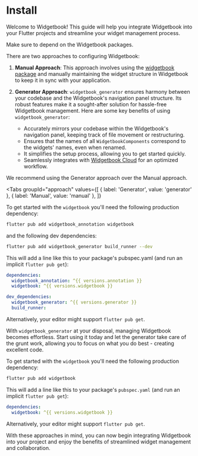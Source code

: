 # Install

Welcome to Widgetbook! This guide will help you integrate Widgetbook into your Flutter
projects and streamline your widget management process.

Make sure to depend on the Widgetbook packages.

There are two approaches to configuring Widgetbook:

1. **Manual Approach**: This approach involves using the
   [widgetbook package](https://pub.dev/packages/widgetbook) and manually maintaining the
   widget structure in Widgetbook to keep it in sync with your application.

2. **Generator Approach**: `widgetbook_generator` ensures harmony between your codebase
   and the Widgetbook's navigation panel structure. Its robust features make it a
   sought-after solution for hassle-free Widgetbook management. Here are some key benefits
   of using `widgetbook_generator`:
   - Accurately mirrors your codebase within the Widgetbook's navigation panel, keeping
     track of file movement or restructuring.
   - Ensures that the names of all `WidgetbookComponents` correspond to the widgets'
     names, even when renamed.
   - It simplifies the setup process, allowing you to get started quickly.
   - Seamlessly integrates with [Widgetbook Cloud](/widgetbook-cloud/overview) for an
     optimized workflow.

<Info>We recommend using the Generator approach over the Manual approach.</Info>

<Tabs
  groupId="approach"
  values={[
    { label: 'Generator', value: 'generator' },
    { label: 'Manual', value: 'manual' },
  ]}
>
  <TabItem value="generator">

To get started with the `widgetbook` you'll need the following production dependency:

```bash
flutter pub add widgetbook_annotation widgetbook
```

and the following dev dependencies:

```bash
flutter pub add widgetbook_generator build_runner --dev
```

This will add a line like this to your package's pubspec.yaml (and run an implicit
`flutter pub get`):

```yaml
dependencies:
  widgetbook_annotation: ^{{ versions.annotation }}
  widgetbook: ^{{ versions.widgetbook }}

dev_dependencies:
  widgetbook_generator: ^{{ versions.generator }}
  build_runner:
```

Alternatively, your editor might support `flutter pub get`.

With `widgetbook_generator` at your disposal, managing Widgetbook becomes effortless.
Start using it today and let the generator take care of the grunt work, allowing you to
focus on what you do best - creating excellent code.

  </TabItem>
  <TabItem value="manual">

To get started with the `widgetbook` you'll need the following production dependency:

```bash
flutter pub add widgetbook
```

This will add a line like this to your package's `pubspec.yaml` (and run an implicit
`flutter pub get`):

```yaml
dependencies:
  widgetbook: ^{{ versions.widgetbook }}
```

Alternatively, your editor might support `flutter pub get`.

  </TabItem>
</Tabs>

With these approaches in mind, you can now begin integrating Widgetbook into your project
and enjoy the benefits of streamlined widget management and collaboration.
